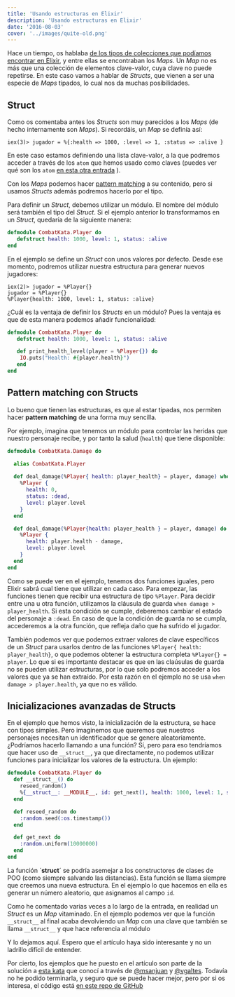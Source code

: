 ```yaml
---
title: 'Usando estructuras en Elixir'
description: 'Usando estructuras en Elixir'
date: '2016-08-03'
cover: '../images/quite-old.png'
---
```


Hace un tiempo, os hablaba [de los tipos de colecciones que podíamos encontrar en Elixir](https://charlascylon.com/2016-03-21-tipos-colecciones-Elixir), y entre ellas se encontraban los *Maps*. Un *Map* no es más que una colección de elementos clave-valor, cuya clave no puede repetirse. En este caso vamos a hablar de *Structs*, que vienen a ser una especie de *Maps* tipados, lo cual nos da muchas posibilidades.

## Struct

Como os comentaba antes los *Structs* son muy parecidos a los *Maps* (de hecho internamente son *Maps*). Si recordáis, un *Map* se definía así:

```
iex(3)> jugador = %{:health => 1000, :level => 1, :status => :alive }
```

En este caso estamos definiendo una lista clave-valor, a la que podremos acceder a través de los `atom` que hemos usado como claves (puedes ver qué son los `atom` [en esta otra entrada](https://charlascylon.com/2016-03-02-los-atoms-en-elixir) ).

Con los *Maps* podemos hacer [pattern matching](https://charlascylon.com/2016-02-24-Elixir-y-el-pattern-matching) a su contenido, pero si usamos *Structs* además podremos hacerlo por el tipo.

Para definir un *Struct*, debemos utilizar un módulo. El nombre del módulo será también el tipo del *Struct*. Si el ejemplo anterior lo transformamos en un *Struct*, quedaría de la siguiente manera:

```elixir
defmodule CombatKata.Player do
   defstruct health: 1000, level: 1, status: :alive  
end
```                                                                                           
En el ejemplo se define un *Struct* con unos valores por defecto. Desde ese momento, podremos utilizar nuestra estructura para generar nuevos jugadores:

```
iex(2)> jugador = %Player{}
jugador = %Player{}
%Player{health: 1000, level: 1, status: :alive}
```

¿Cuál es la ventaja de definir los *Structs* en un módulo? Pues la ventaja es que de esta manera podemos añadir funcionalidad:

```elixir
defmodule CombatKata.Player do
   defstruct health: 1000, level: 1, status: :alive

   def print_health_level(player = %Player{}) do
    IO.puts("Health: #{player.health}")
   end
end
```

## Pattern matching con Structs

Lo bueno que tienen las estructuras, es que al estar tipadas, nos permiten hacer **pattern matching** de una forma muy sencilla.

Por ejemplo, imagina que tenemos un módulo para controlar las heridas que nuestro personaje recibe, y por tanto la salud (`health`) que tiene disponible:

``` elixir
defmodule CombatKata.Damage do

  alias CombatKata.Player
 
  def deal_damage(%Player{ health: player_health} = player, damage) when damage > player_health do
    %Player {
      health: 0,
      status: :dead,
      level: player.level
    }
  end  

  def deal_damage(%Player{health: player_health } = player, damage) do
    %Player {
      health: player.health - damage,
      level: player.level     
    }
  end
end
```

Como se puede ver en el ejemplo, tenemos dos funciones iguales, pero Elixir sabrá cual tiene que utilizar en cada caso. Para empezar, las funciones tienen que recibir una estructura de tipo `%Player`. Para decidir entre una u otra función, utilizamos la cláusula  de guarda `when damage > player_health`. Si esta condición se cumple, deberemos cambiar el estado del personaje a `:dead`. En caso de que la condición de guarda no se cumpla, accederemos a la otra función, que refleja daño que ha sufrido el jugador.

También podemos ver que podemos extraer valores de clave específicos de un *Struct* para usarlos dentro de las funciones `%Player{ health: player_health}`, o que podemos obtener la estructura completa `%Player{} = player`. Lo que si es importante destacar es que en las claúsulas de guarda no se pueden utilizar estructuras, por lo que solo podremos acceder a los valores que ya se han extraído. Por esta razón en el ejemplo no se usa `when damage > player.health`, ya que no es válido.

## Inicializaciones avanzadas de Structs

En el ejemplo que hemos visto, la inicialización de la estructura, se hace con tipos simples. Pero imaginemos que queremos que nuestros personajes necesitan un identificador que se genere aleatoriamente. ¿Podríamos hacerlo llamando a una función? Sí, pero para eso tendríamos que hacer uso de `__struct__`, ya que directamente, no podemos utilizar funciones para inicializar los valores de la estructura. Un ejemplo:

```elixir
defmodule CombatKata.Player do
  def __struct__() do
    reseed_random()
    %{__struct__: __MODULE__, id: get_next(), health: 1000, level: 1, status: :alive}
  end

  def reseed_random do
    :random.seed(:os.timestamp())
  end

  def get_next do
    :random.uniform(10000000)
  end
end
```

La función ´__struct__´ se podría asemejar a los constructores de clases de POO (como siempre salvando las distancias). Esta función se llama siempre que creemos una nueva estructura. En el ejemplo lo que hacemos en ella es generar un número aleatorio, que asignamos al campo `id`.

Como he comentado varias veces a lo largo de la entrada, en realidad un *Struct* es un *Map* vitaminado. En el ejemplo podemos ver que la función `__struct__` al final acaba devolviendo un *Map* con una clave que también se llama `__struct__` y que hace referencia al módulo

Y lo dejamos aquí. Espero que el artículo haya sido interesante y no un ladrillo difícil de entender.

Por cierto, los ejemplos que he puesto en el artículo son parte de la solución a [esta kata](http://www.slideshare.net/DanielOjedaLoisel/rpg-combat-kata) que conocí a través de [@msanjuan](https://twitter.com/msanjuan) y [@vgaltes](https://twitter.com/vgaltes). Todavía no he podido terminarla, y seguro que se puede hacer mejor, pero por si os interesa, el código está [en este repo de GitHub](https://github.com/rubenfa/rpg_combat_kata)